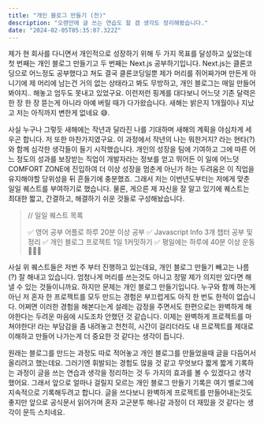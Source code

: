 ```yaml
---
title: "개인 블로그 만들기 (전)"
description: "오랜만에 글 쓰는 연습도 할 겸 생각도 정리해봤습니다."
date: "2024-02-05T05:35:07.322Z"
---
```


제가 현 회사를 다니면서 개인적으로 성장하기 위해 두 가지 목표를 달성하고 싶었는데 첫 번째는 개인 블로그 만들기고 두 번째는 Next.js 공부하기입니다.
Next.js는 클론코딩으로 어느정도 공부했다고 쳐도 결국 클론코딩일뿐 제가 머리를 쥐어짜가며 만든게 아니기에 제 머리에 남는건 거의 없는 상태라고 봐도 무방하고, 개인 블로그는 매일 만들어 봐야지.. 해놓고 엄두도 못내고 있었구요. 이런저런 핑계를 대다보니 어느덧 기존 달력은 한 장 한 장 뜯는게 아니라 아예 버릴 때가 다가왔습니다. 새해는 밝은지 1개월이나 지났고 저는 아직까지 변한게 없네요 😅.

사실 누구나 그렇듯 새해에는 작년과 달라진 나를 기대하며 새해의 계획을 야심차게 세우곤 합니다. 저 또한 마찬가지였구요. 이 과정에서 작년의 나는 뭐한거지? 라는 현타(?)와 함께 심각한 생각들이 들기 시작했습니다. 개인의 성장을 팀에 기여하고 그에 따른 어느 정도의 성과를 보장받는 직업이 개발자라는 정보를 얻고 뛰어든 이 일에 어느덧 COMFORT ZONE에 진입하여 더 이상 성장을 멈춘게 아닌가 하는 두려움은 이 직업을 유지해야할 당위성을 뒤 흔들기에 충분했죠. 그래서 저는 이번년도부터는 저에게 맞춘 일일 퀘스트를 부여하기로 했습니다. 물론, 게으른 제 자신을 잘 알고 있기에 퀘스트는 최대한 짧고, 간결하고, 해결하기 쉬운 것들로 구성해놨습니다.

> // 일일 퀘스트 목록
>
>✅ 영어 공부 어플로 하루 20분 이상 공부
✅ Javascript Info 3개 챕터 공부 및 정리
✅ 개인 블로그 프로젝트 1일 1커밋하기
✅ 평일에는 하루에 40분 이상 운동 🏋🏻‍♀️

사실 위 퀘스트들은 저번 주 부터 진행하고 있는데요, 개인 블로그 만들기 빼고는 나름(?) 잘 해내고 있습니다. 엄청나게 머리를 쓰는것도 아니고 정말 제가 의지만 있다면 해낼 수 있는 것들이니까요. 하지만 문제는 개인 블로그 만들기입니다. 누구와 함께 하는게 아닌 저 혼자 한 프로젝트를 모두 만드는 경험은 부끄럽게도 아직 한 번도 한적이 없습니다. 어쩌면 이러한 경험을 해본다는게 설레는 감정을 주면서도 한편으로는 완벽하게 해야한다는 두려운 마음에 시도조차 안했던 것 같습니다. 이제는 완벽하게 프로젝트를 마쳐야한다! 라는 부담감을 좀 내려놓고 천천히, 시간이 걸리더라도 내 프로젝트를 제대로 이해하고 만들어 나가는게 더 중요한 것 같다는 생각이 듭니다.

원래는 블로그를 만드는 과정도 따로 적어놓고 개인 블로그를 만들었을때 글을 다듬어서 올리려고 했는데요. 그러기엔 휘발되는 경험도 많을 것 같고 무엇보다 짧게 짧게 기록하는 과정이 글을 쓰는 연습과 생각을 정리하는 것 두 가지의 효과를 볼 수 있겠다고 생각했어요. 그래서 앞으로 얼마나 걸릴지 모르는 개인 블로그 만들기 기록은 여기 벨로그에 지속적으로 기록해두려고 합니다. 글을 쓰다보니 완벽하게 프로젝트를 만들어내는것도 좋지만 앞으로 공식문서 읽어가며 혼자 고군분투 해나갈 과정이 더 재밌을 것 같다는 생각이 문득 스치네요.
